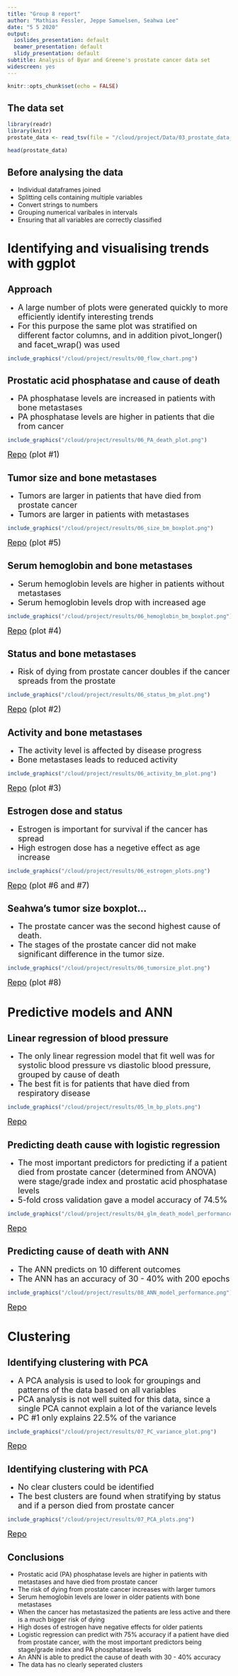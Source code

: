 ```yaml
---
title: "Group 8 report"
author: "Mathias Fessler, Jeppe Samuelsen, Seahwa Lee"
date: "5 5 2020"
output:
  ioslides_presentation: default
  beamer_presentation: default
  slidy_presentation: default
subtitle: Analysis of Byar and Greene's prostate cancer data set
widescreen: yes
---
```


```r
knitr::opts_chunk$set(echo = FALSE)
```

## The data set

```r
library(readr)
library(knitr)
prostate_data <- read_tsv(file = "/cloud/project/Data/03_prostate_data_clean_aug.tsv")
```

```r
head(prostate_data)
```

## Before analysing the data
- Individual dataframes joined
- Splitting cells containing multiple variables
- Convert strings to numbers
- Grouping numerical varibales in intervals
- Ensuring that all variables are correctly classified



# Identifying and visualising trends with ggplot



## Approach

- <font size="4">A large number of plots were generated quickly to more efficiently identify interesting trends</font>
- <font size="4">For this purpose the same plot was stratified on different factor columns, and in addition pivot_longer() and facet_wrap() was used</font>

```r
include_graphics("/cloud/project/results/00_flow_chart.png") 
```



## Prostatic acid phosphatase and cause of death
- <font size="4">PA phosphatase levels are increased in patients with bone metastases</font>
- <font size="4">PA phosphatase levels are higher in patients that die from cancer</font>

```r
include_graphics("/cloud/project/results/06_PA_death_plot.png") 
```
<font size="4">[Repo](https://github.com/rforbiodatascience/2020_group08/blob/master/R/06_metastases_plots.R) (plot #1)</font>



## Tumor size and bone metastases
- <font size="4">Tumors are larger in patients that have died from prostate cancer</font>
- <font size="4">Tumors are larger in patients with metastases</font>

```r
include_graphics("/cloud/project/results/06_size_bm_boxplot.png") 
```
<font size="4">[Repo](https://github.com/rforbiodatascience/2020_group08/blob/master/R/06_metastases_plots.R) (plot #5)</font>



## Serum hemoglobin and bone metastases
- <font size="4">Serum hemoglobin levels are higher in patients without metastases</font>
- <font size="4">Serum hemoglobin levels drop with increased age</font>

```r
include_graphics("/cloud/project/results/06_hemoglobin_bm_boxplot.png") 
```
<font size="4">[Repo](https://github.com/rforbiodatascience/2020_group08/blob/master/R/06_metastases_plots.R) (plot #4)</font>



## Status and bone metastases
- <font size="4">Risk of dying from prostate cancer doubles if the cancer spreads from the prostate</font>

```r
include_graphics("/cloud/project/results/06_status_bm_plot.png") 
```
<font size="4">[Repo](https://github.com/rforbiodatascience/2020_group08/blob/master/R/06_metastases_plots.R) (plot #2)</font>



## Activity and bone metastases
- <font size="4">The activity level is affected by disease progress</font>
- <font size="4">Bone metastases leads to reduced activity</font>

```r
include_graphics("/cloud/project/results/06_activity_bm_plot.png") 
```
<font size="4">[Repo](https://github.com/rforbiodatascience/2020_group08/blob/master/R/06_metastases_plots.R) (plot #3)</font>



## Estrogen dose and status
- <font size="4">Estrogen is important for survival if the cancer has spread</font>
- <font size="4">High estrogen dose has a negetive effect as age increase</font>

```r
include_graphics("/cloud/project/results/06_estrogen_plots.png") 
```
<font size="4">[Repo](https://github.com/rforbiodatascience/2020_group08/blob/master/R/06_metastases_plots.R) (plot #6 and #7)</font>



## Seahwa's tumor size boxplot...
- <font size="4">The prostate cancer was the second highest cause of death.</font>
- <font size="4">The stages of the prostate cancer did not make significant difference in the tumor size.</font>

```r
include_graphics("/cloud/project/results/06_tumorsize_plot.png") 
```
<font size="4">[Repo](https://github.com/rforbiodatascience/2020_group08/blob/master/R/06_metastases_plots.R) (plot #8)</font>



# Predictive models and ANN



## Linear regression of blood pressure
- <font size="4">The only linear regression model that fit well was for systolic blood pressure vs diastolic blood pressure, grouped by cause of death</font>
- <font size="4">The best fit is for patients that have died from respiratory disease</font>

```r
include_graphics("/cloud/project/results/05_lm_bp_plots.png") 
```
<font size="4">[Repo](https://github.com/rforbiodatascience/2020_group08/blob/master/R/05_lm(sbp_vs_dbp).R)</font>



## Predicting death cause with logistic regression
- <font size="4">The most important predictors for predicting if a patient died from prostate cancer (determined from ANOVA) were stage/grade index and prostatic acid phosphatase levels</font>
- <font size="4">5-fold cross validation gave a model accuracy of 74.5%</font>

```r
include_graphics("/cloud/project/results/04_glm_death_model_performance.png") 
```
<font size="4">[Repo](https://github.com/rforbiodatascience/2020_group08/blob/master/R/04_glm_death_prediction.R)</font>



## Predicting cause of death with ANN

- <font size="4">The ANN predicts on 10 different outcomes</font>
- <font size="4">The ANN has an accuracy of 30 - 40% with 200 epochs</font>

```r
include_graphics("/cloud/project/results/08_ANN_model_performance.png") 
```
<font size="4">[Repo](https://github.com/rforbiodatascience/2020_group08/blob/master/R/08_keras_ANN.R)</font>



# Clustering



## Identifying clustering with PCA
- <font size="4">A PCA analysis is used to look for groupings and patterns of the data based on all variables</font>
- <font size="4">PCA analysis is not well suited for this data, since a single PCA cannot explain a lot of the variance levels</font>
- <font size="4">PC #1 only explains 22.5% of the variance</font>

```r
include_graphics("/cloud/project/results/07_PC_variance_plot.png") 
```
<font size="4">[Repo](https://github.com/rforbiodatascience/2020_group08/blob/master/R/07_PCA.R)</font>



## Identifying clustering with PCA
- <font size="4">No clear clusters could be identified</font>
- <font size="4">The best clusters are found when stratifying by status and if a person died from prostate cancer</font>

```r
include_graphics("/cloud/project/results/07_PCA_plots.png") 
```
<font size="4">[Repo](https://github.com/rforbiodatascience/2020_group08/blob/master/R/07_PCA.R)</font>



## Conclusions
- Prostatic acid (PA) phosphatase levels are higher in patients with metastases and have died from prostate cancer
- The risk of dying from prostate cancer increases with larger tumors
- Serum hemoglobin levels are lower in older patients with bone metastases
- When the cancer has metastasized the patients are less active and there is a much bigger risk of dying
- High doses of estrogen have negative effects for older patients
- Logistic regression can predict with 75% accuracy if a patient have died from prostate cancer, with the most important predictors being stage/grade index and PA phosphatase levels
- An ANN is able to predict the cause of death with 30 - 40% accuracy 
- The data has no clearly seperated clusters
